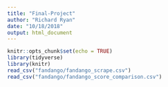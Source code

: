 ```yaml
---
title: "Final-Project"
author: "Richard Ryan"
date: "10/18/2018"
output: html_document
---
```


```r
knitr::opts_chunk$set(echo = TRUE)
library(tidyverse)
library(knitr)
read_csv("fandango/fandango_scrape.csv")
read_csv("fandango/fandango_score_comparison.csv")
```

#